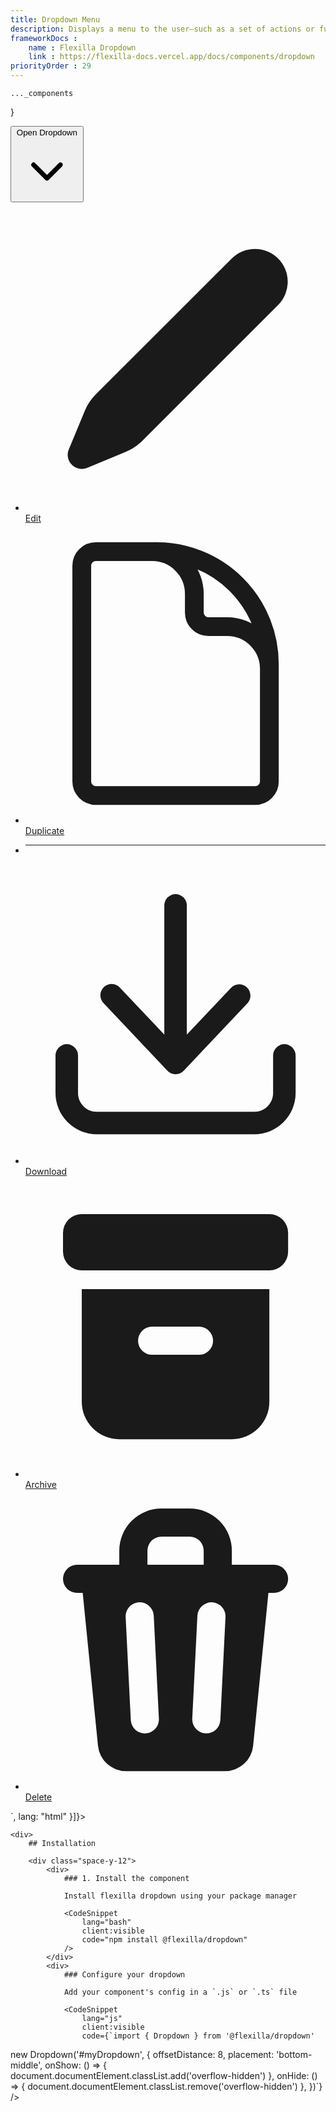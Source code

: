 ```yaml
---
title: Dropdown Menu
description: Displays a menu to the user—such as a set of actions or functions—triggered by a button.
frameworkDocs : 
    name : Flexilla Dropdown
    link : https://flexilla-docs.vercel.app/docs/components/dropdown
priorityOrder : 29
---
```



    ..._components
}

<div className="space-y-20">
    <PreviewBlock codeBlocks={
              [{
            code:`<div>
    <button data-dropdown-trigger data-dropdown-id="myDropdown" class="btn variant-outlined sz-md">
        <span class="btn-label">Open Dropdown</span>
        <svg xmlns="http://www.w3.org/2000/svg" viewBox="0 0 20 20" fill="currentColor" class="size-4">
            <path fill-rule="evenodd" d="M5.22 8.22a.75.75 0 0 1 1.06 0L10 11.94l3.72-3.72a.75.75 0 1 1 1.06 1.06l-4.25 4.25a.75.75 0 0 1-1.06 0L5.22 9.28a.75.75 0 0 1 0-1.06Z" clip-rule="evenodd"></path>
        </svg>
    </button>
    <ul role="menu" id="myDropdown" tabindex="-1" aria-labelledby="menubutton1" aria-activedescendant="mi1" class="bg-ui invisible fixed left-(--fx-popper-placement-x) top-(--fx-popper-placement-y) z-50 w-40 overflow-hidden rounded-[calc(var(--btn-radius)+0.25rem)] border p-1 shadow-lg data-[state=open]:visible data-[state=open]:opacity-100">
        <li id="mi1" role="menuitem">
            <a href="#" class="btn sz-md justify-start hover:bg-primary-600 hover:text-white">
                <svg xmlns="http://www.w3.org/2000/svg" viewBox="0 0 16 16" fill="currentColor" class="size-4">
                    <path fill-rule="evenodd" d="M11.013 2.513a1.75 1.75 0 0 1 2.475 2.474L6.226 12.25a2.751 2.751 0 0 1-.892.596l-2.047.848a.75.75 0 0 1-.98-.98l.848-2.047a2.75 2.75 0 0 1 .596-.892l7.262-7.261Z" clip-rule="evenodd"></path>
                </svg>
                Edit
            </a>
        </li>
        <li id="mi2" role="menuitem">
            <a href="#" class="btn sz-md justify-start hover:bg-primary-600 hover:text-white">
                <svg xmlns="http://www.w3.org/2000/svg" fill="none" viewBox="0 0 24 24" stroke-width="1.5" stroke="currentColor" class="size-4">
                    <path stroke-linecap="round" stroke-linejoin="round" d="M19.5 14.25v-2.625a3.375 3.375 0 0 0-3.375-3.375h-1.5A1.125 1.125 0 0 1 13.5 7.125v-1.5a3.375 3.375 0 0 0-3.375-3.375H8.25m2.25 0H5.625c-.621 0-1.125.504-1.125 1.125v17.25c0 .621.504 1.125 1.125 1.125h12.75c.621 0 1.125-.504 1.125-1.125V11.25a9 9 0 0 0-9-9Z"></path>
                </svg>
                Duplicate
            </a>
        </li>
        <li class="mx-3.5 my-1">
            <hr />
        </li>
        <li id="mi2" role="menuitem">
            <a href="#" class="btn sz-md justify-start hover:bg-primary-600 hover:text-white">
                <svg xmlns="http://www.w3.org/2000/svg" viewBox="0 0 20 20" fill="currentColor" class="size-4">
                    <path d="M10.75 2.75a.75.75 0 0 0-1.5 0v8.614L6.295 8.235a.75.75 0 1 0-1.09 1.03l4.25 4.5a.75.75 0 0 0 1.09 0l4.25-4.5a.75.75 0 0 0-1.09-1.03l-2.955 3.129V2.75Z"></path>
                    <path d="M3.5 12.75a.75.75 0 0 0-1.5 0v2.5A2.75 2.75 0 0 0 4.75 18h10.5A2.75 2.75 0 0 0 18 15.25v-2.5a.75.75 0 0 0-1.5 0v2.5c0 .69-.56 1.25-1.25 1.25H4.75c-.69 0-1.25-.56-1.25-1.25v-2.5Z"></path>
                </svg>
                Download
            </a>
        </li>
        <li id="mi3" role="menuitem">
            <a href="#" class="btn sz-md justify-start hover:bg-primary-600 hover:text-white">
                <svg xmlns="http://www.w3.org/2000/svg" viewBox="0 0 16 16" fill="currentColor" class="size-4">
                    <path d="M3 2a1 1 0 0 0-1 1v1a1 1 0 0 0 1 1h10a1 1 0 0 0 1-1V3a1 1 0 0 0-1-1H3Z"></path>
                    <path fill-rule="evenodd" d="M3 6h10v6a2 2 0 0 1-2 2H5a2 2 0 0 1-2-2V6Zm3 2.75A.75.75 0 0 1 6.75 8h2.5a.75.75 0 0 1 0 1.5h-2.5A.75.75 0 0 1 6 8.75Z" clip-rule="evenodd"></path>
                </svg>
                Archive
            </a>
        </li>
        <li id="mi2" role="menuitem">
            <a href="#" class="btn sz-md justify-start hover:bg-primary-600 hover:text-white">
                <svg xmlns="http://www.w3.org/2000/svg" viewBox="0 0 16 16" fill="currentColor" class="size-4">
                    <path
                        fill-rule="evenodd"
                        d="M5 3.25V4H2.75a.75.75 0 0 0 0 1.5h.3l.815 8.15A1.5 1.5 0 0 0 5.357 15h5.285a1.5 1.5 0 0 0 1.493-1.35l.815-8.15h.3a.75.75 0 0 0 0-1.5H11v-.75A2.25 2.25 0 0 0 8.75 1h-1.5A2.25 2.25 0 0 0 5 3.25Zm2.25-.75a.75.75 0 0 0-.75.75V4h3v-.75a.75.75 0 0 0-.75-.75h-1.5ZM6.05 6a.75.75 0 0 1 .787.713l.275 5.5a.75.75 0 0 1-1.498.075l-.275-5.5A.75.75 0 0 1 6.05 6Zm3.9 0a.75.75 0 0 1 .712.787l-.275 5.5a.75.75 0 0 1-1.498-.075l.275-5.5a.75.75 0 0 1 .786-.711Z"
                        clip-rule="evenodd"></path>
                </svg>
                Delete
            </a>
        </li>
    </ul>
</div>`,
              lang: "html"
          }]}>
        <DropdownMenu />
    </PreviewBlock>

    <div>
        ## Installation
    
        <div class="space-y-12">
            <div>
                ### 1. Install the component

                Install flexilla dropdown using your package manager

                <CodeSnippet
                    lang="bash"
                    client:visible
                    code="npm install @flexilla/dropdown"
                />
            </div>
            <div>
                ### Configure your dropdown

                Add your component's config in a `.js` or `.ts` file 

                <CodeSnippet
                    lang="js"
                    client:visible
                    code={`import { Dropdown } from '@flexilla/dropdown'

new Dropdown('#myDropdown', {
    offsetDistance: 8,
    placement: 'bottom-middle',
    onShow: () => {
        document.documentElement.classList.add('overflow-hidden')
    },
    onHide: () => {
        document.documentElement.classList.remove('overflow-hidden')
    },
})`} />
            </div>
        </div>
    </div>
</div>